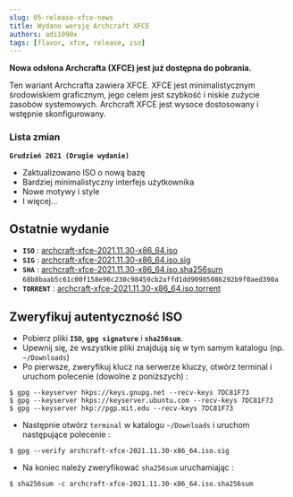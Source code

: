```yaml
---
slug: 05-release-xfce-news
title: Wydano wersję Archcraft XFCE
authors: adi1090x
tags: [flavor, xfce, release, iso]
---
```


**Nowa odsłona Archcrafta (XFCE) jest już dostępna do pobrania.**

Ten wariant Archcrafta zawiera XFCE.
XFCE jest minimalistycznym środowiskiem graficznym, jego celem jest szybkość i niskie zużycie zasobów systemowych.
Archcraft XFCE jest wysoce dostosowany i wstępnie skonfigurowany.
<!--truncate-->

### Lista zmian
**`Grudzień 2021 (Drugie wydanie)`**

- Zaktualizowano ISO o nową bazę
- Bardziej minimalistyczny interfejs użytkownika
- Nowe motywy i style
- I więcej...

## Ostatnie wydanie

- **`ISO`** : [archcraft-xfce-2021.11.30-x86_64.iso](https://github.com/archcraft-os/archcraft-xfce/releases/download/v21.11/archcraft-xfce-2021.11.30-x86_64.iso)
- **`SIG`** : [archcraft-xfce-2021.11.30-x86_64.iso.sig](https://github.com/archcraft-os/archcraft-xfce/releases/download/v21.11/archcraft-xfce-2021.11.30-x86_64.iso.sig)
- **`SHA`** : [archcraft-xfce-2021.11.30-x86_64.iso.sha256sum](https://github.com/archcraft-os/archcraft-xfce/releases/download/v21.11/archcraft-xfce-2021.11.30-x86_64.iso.sha256sum)<br/>
`68b8baab5c61c00f158e96c230c98459cb2affd1dd90985086292b9f0aed390a`
- **`TORRENT`** : [archcraft-xfce-2021.11.30-x86_64.iso.torrent](https://github.com/archcraft-os/archcraft-xfce/releases/download/v21.11/archcraft-xfce-2021.11.30-x86_64.iso.torrent)

## Zweryfikuj autentyczność ISO

- Pobierz pliki **`ISO`**, **`gpg signature`** i **`sha256sum`**.
- Upewnij się, że wszystkie pliki znajdują się w tym samym katalogu (np. `~/Downloads`)
- Po pierwsze, zweryfikuj klucz na serwerze kluczy, otwórz terminal i uruchom polecenie (dowolne z poniższych) :
```
$ gpg --keyserver hkps://keys.gnupg.net --recv-keys 7DC81F73
$ gpg --keyserver hkps://keyserver.ubuntu.com --recv-keys 7DC81F73
$ gpg --keyserver hkp://pgp.mit.edu --recv-keys 7DC81F73
```

- Następnie otwórz `terminal` w katalogu `~/Downloads` i uruchom następujące polecenie :
```
$ gpg --verify archcraft-xfce-2021.11.30-x86_64.iso.sig
```

- Na koniec należy zweryfikować `sha256sum` uruchamiając :
```
$ sha256sum -c archcraft-xfce-2021.11.30-x86_64.iso.sha256sum
```

